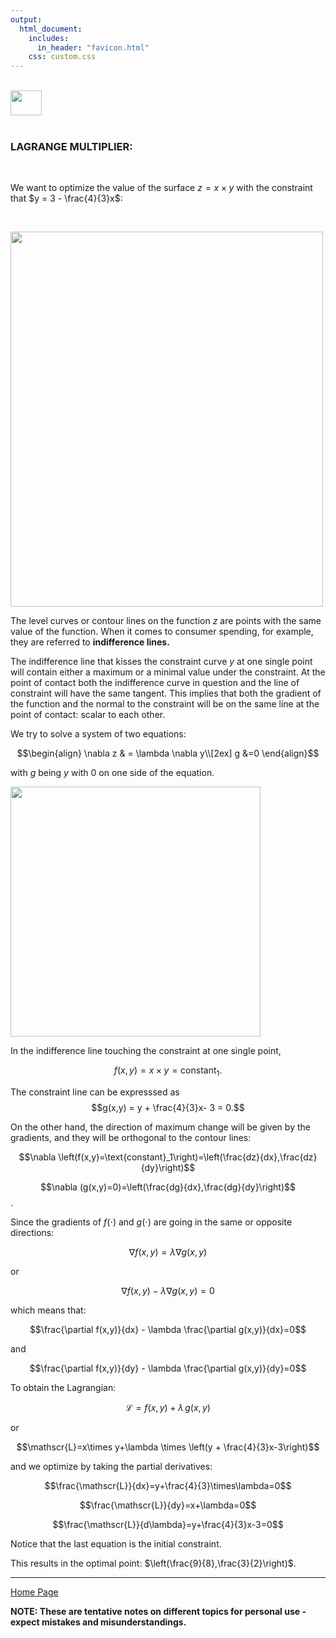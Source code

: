 ```yaml
---
output: 
  html_document:
    includes:
      in_header: "favicon.html" 
    css: custom.css
---
```


<br>
<a href="http://rinterested.github.io/statistics/index.html">
<img HEIGHT="40" WIDTH="50" src="https://cloud.githubusercontent.com/assets/9312897/10556783/a27a26fa-745c-11e5-9b1a-2d5bd737387a.PNG"></a>
<br><br>


### LAGRANGE MULTIPLIER:
<br>

We want to optimize the value of the surface $z = x \times y$ with the constraint that $y = 3 - \frac{4}{3}x$:

<br>

<img height="600" width="500" src="https://cloud.githubusercontent.com/assets/9312897/16436652/97b580c2-3d6d-11e6-8629-6bd9fe82e52a.png">

The level curves or contour lines on the function $z$ are points with the same value of the function. When it comes to consumer spending, for example, they are referred to **indifference lines.**

The indifference line that kisses the constraint curve $y$ at one single point will contain either a maximum or a minimal value under the constraint. At the point of contact both the indifference curve in question and the line of constraint will have the same tangent. This implies that both the gradient of the function and the normal to the constraint will be on the same line at the point of contact: scalar to each other.

We try to solve a system of two equations:

$$\begin{align}
\nabla z & = \lambda \nabla y\\[2ex]
g &=0
\end{align}$$

with $g$ being $y$ with $0$ on one side of the equation.

<img height="400" width="400" src="https://cloud.githubusercontent.com/assets/9312897/16436796/e7642c62-3d6e-11e6-926a-a83ed3130cdc.png">

In the indifference line touching the constraint at one single point, 

$$f(x,y) = x\times y = \text{constant}_1.$$

The constraint line can be expresssed as $$g(x,y) = y + \frac{4}{3}x- 3 = 0.$$

On the other hand, the direction of maximum change will be given by the gradients, and they will be orthogonal to the contour lines:

$$\nabla \left(f(x,y)=\text{constant}_1\right)=\left(\frac{dz}{dx},\frac{dz}{dy}\right)$$

$$\nabla (g(x,y)=0)=\left(\frac{dg}{dx},\frac{dg}{dy}\right)$$.

Since the gradients of $f(\cdot)$ and $g(\cdot)$ are going in the same or opposite directions:

$$\nabla f(x,y) = \lambda \nabla g(x,y)$$

or

$$\nabla f(x,y) - \lambda \nabla g(x,y)= 0$$

which means that:

$$\frac{\partial f(x,y)}{dx} - \lambda \frac{\partial g(x,y)}{dx}=0$$

and

$$\frac{\partial f(x,y)}{dy} - \lambda \frac{\partial g(x,y)}{dy}=0$$

To obtain the Lagrangian:

$$\mathscr{L}=f(x,y)+\lambda \,g(x,y)$$

or

$$\mathscr{L}=x\times y+\lambda \times  \left(y + \frac{4}{3}x-3\right)$$

and we optimize by taking the partial derivatives:

$$\frac{\mathscr{L}}{dx}=y+\frac{4}{3}\times\lambda=0$$

$$\frac{\mathscr{L}}{dy}=x+\lambda=0$$

$$\frac{\mathscr{L}}{d\lambda}=y+\frac{4}{3}x-3=0$$

Notice that the last equation is the initial constraint.

This results in the optimal point: $\left(\frac{9}{8},\frac{3}{2}\right)$.


---
<a href="http://rinterested.github.io/statistics/index.html">Home Page</a>

**NOTE: These are tentative notes on different topics for personal use - expect mistakes and misunderstandings.**
